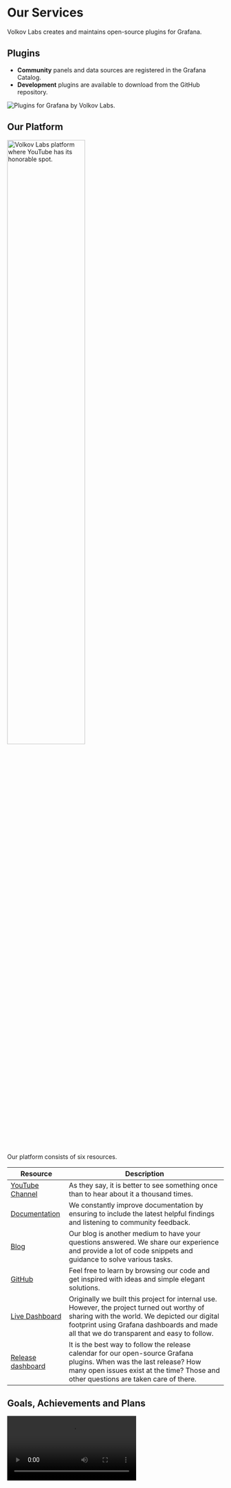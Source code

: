 
# Our Services

Volkov Labs creates and maintains open-source plugins for Grafana.

## Plugins

- **Community** panels and data sources are registered in the Grafana Catalog.
- **Development** plugins are available to download from the GitHub repository.

<Image title="Plugins for Grafana by Volkov Labs." src="/img/honeycomb.png" />

## Our Platform

<Image
  title="Volkov Labs platform where YouTube has its honorable spot."
  src="/img/platform.png"
  width="60%"
  lazy={false}
/>

Our platform consists of six resources.

| Resource                                           | Description                                                                                                                                                                                                                             |
| -------------------------------------------------- | --------------------------------------------------------------------------------------------------------------------------------------------------------------------------------------------------------------------------------------- |
| [YouTube Channel](https://youtube.com/@volkovlabs) | As they say, it is better to see something once than to hear about it a thousand times.                                                                                                                                                 |
| [Documentation](/plugins/)                         | We constantly improve documentation by ensuring to include the latest helpful findings and listening to community feedback.                                                                                                             |
| [Blog](/blog/)                                     | Our blog is another medium to have your questions answered. We share our experience and provide a lot of code snippets and guidance to solve various tasks.                                                                             |
| [GitHub](https://github.com/VolkovLabs)            | Feel free to learn by browsing our code and get inspired with ideas and simple elegant solutions.                                                                                                                                       |
| [Live Dashboard](https://live.volkovlabs.io)       | Originally we built this project for internal use. However, the project turned out worthy of sharing with the world. We depicted our digital footprint using Grafana dashboards and made all that we do transparent and easy to follow. |
| [Release dashboard](https://release.volkovlabs.io) | It is the best way to follow the release calendar for our open-source Grafana plugins. When was the last release? How many open issues exist at the time? Those and other questions are taken care of there.                            |

## Goals, Achievements and Plans

<Video
  src="https://www.youtube.com/embed/qZfnhmaUllU"
  title="Goals, achievements and plans. Volkov Labs in Q2 2022."
/>
